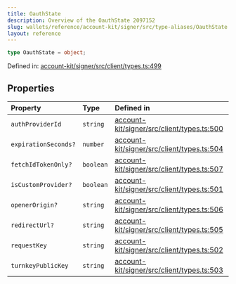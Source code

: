 ```yaml
---
title: OauthState
description: Overview of the OauthState 2097152
slug: wallets/reference/account-kit/signer/src/type-aliases/OauthState
layout: reference
---
```


```ts
type OauthState = object;
```

Defined in: [account-kit/signer/src/client/types.ts:499](https://github.com/alchemyplatform/aa-sdk/blob/923a52171f7246172caf350853843e6680197da9/account-kit/signer/src/client/types.ts#L499)

## Properties

| Property                                          | Type      | Defined in                                                                                                                                                                        |
| :------------------------------------------------ | :-------- | :-------------------------------------------------------------------------------------------------------------------------------------------------------------------------------- |
| <a id="authproviderid" /> `authProviderId`        | `string`  | [account-kit/signer/src/client/types.ts:500](https://github.com/alchemyplatform/aa-sdk/blob/923a52171f7246172caf350853843e6680197da9/account-kit/signer/src/client/types.ts#L500) |
| <a id="expirationseconds" /> `expirationSeconds?` | `number`  | [account-kit/signer/src/client/types.ts:504](https://github.com/alchemyplatform/aa-sdk/blob/923a52171f7246172caf350853843e6680197da9/account-kit/signer/src/client/types.ts#L504) |
| <a id="fetchidtokenonly" /> `fetchIdTokenOnly?`   | `boolean` | [account-kit/signer/src/client/types.ts:507](https://github.com/alchemyplatform/aa-sdk/blob/923a52171f7246172caf350853843e6680197da9/account-kit/signer/src/client/types.ts#L507) |
| <a id="iscustomprovider" /> `isCustomProvider?`   | `boolean` | [account-kit/signer/src/client/types.ts:501](https://github.com/alchemyplatform/aa-sdk/blob/923a52171f7246172caf350853843e6680197da9/account-kit/signer/src/client/types.ts#L501) |
| <a id="openerorigin" /> `openerOrigin?`           | `string`  | [account-kit/signer/src/client/types.ts:506](https://github.com/alchemyplatform/aa-sdk/blob/923a52171f7246172caf350853843e6680197da9/account-kit/signer/src/client/types.ts#L506) |
| <a id="redirecturl" /> `redirectUrl?`             | `string`  | [account-kit/signer/src/client/types.ts:505](https://github.com/alchemyplatform/aa-sdk/blob/923a52171f7246172caf350853843e6680197da9/account-kit/signer/src/client/types.ts#L505) |
| <a id="requestkey" /> `requestKey`                | `string`  | [account-kit/signer/src/client/types.ts:502](https://github.com/alchemyplatform/aa-sdk/blob/923a52171f7246172caf350853843e6680197da9/account-kit/signer/src/client/types.ts#L502) |
| <a id="turnkeypublickey" /> `turnkeyPublicKey`    | `string`  | [account-kit/signer/src/client/types.ts:503](https://github.com/alchemyplatform/aa-sdk/blob/923a52171f7246172caf350853843e6680197da9/account-kit/signer/src/client/types.ts#L503) |
